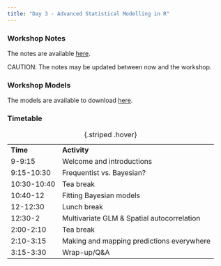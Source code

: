 ```yaml
---
title: "Day 3 - Advanced Statistical Modelling in R"
---
```


### Workshop Notes

The notes are available [here](Statistical-modelling-Part_2.html){target="_blank"}.

CAUTION: The notes may be updated between now and the workshop.

### Workshop Models

The models are available to download [here](models.zip){target="_blank"}.

### Timetable

|             |                                            |
|-------------|--------------------------------------------|
| **Time**    | **Activity**                               |
| 9-9:15      | Welcome and introductions                  |
| 9:15-10:30  | Frequentist vs. Bayesian?                  |
| 10:30-10:40 | Tea break                                  |
| 10:40-12    | Fitting Bayesian models                    |
| 12-12:30    | Lunch break                                |
| 12:30-2     | Multivariate GLM & Spatial autocorrelation |
| 2:00-2:10   | Tea break                                  |
| 2:10-3:15   | Making and mapping predictions everywhere  |
| 3:15-3:30   | Wrap-up/Q&A                                |

: {.striped .hover}
